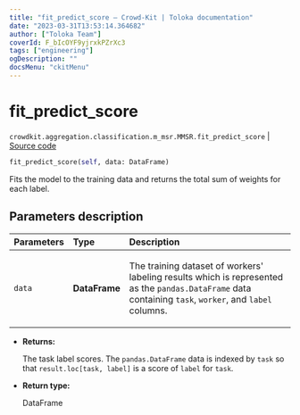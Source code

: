 ```yaml
---
title: "fit_predict_score — Crowd-Kit | Toloka documentation"
date: "2023-03-31T13:53:14.364682"
author: ["Toloka Team"]
coverId: F_bIcOYF9yjrxkPZrXc3
tags: ["engineering"]
ogDescription: ""
docsMenu: "ckitMenu"
---
```


# fit_predict_score

`crowdkit.aggregation.classification.m_msr.MMSR.fit_predict_score` | [Source code](https://github.com/Toloka/crowd-kit/blob/v1.2.1/crowdkit/aggregation/classification/m_msr.py#L161)

```python
fit_predict_score(self, data: DataFrame)
```

Fits the model to the training data and returns the total sum of weights for each label.

## Parameters description

| Parameters | Type | Description |
| :----------| :----| :-----------|
`data`|**DataFrame**|<p>The training dataset of workers' labeling results which is represented as the `pandas.DataFrame` data containing `task`, `worker`, and `label` columns.</p>

* **Returns:**

  The task label scores. The `pandas.DataFrame` data is indexed by `task`
so that `result.loc[task, label]` is a score of `label` for `task`.

* **Return type:**

  DataFrame